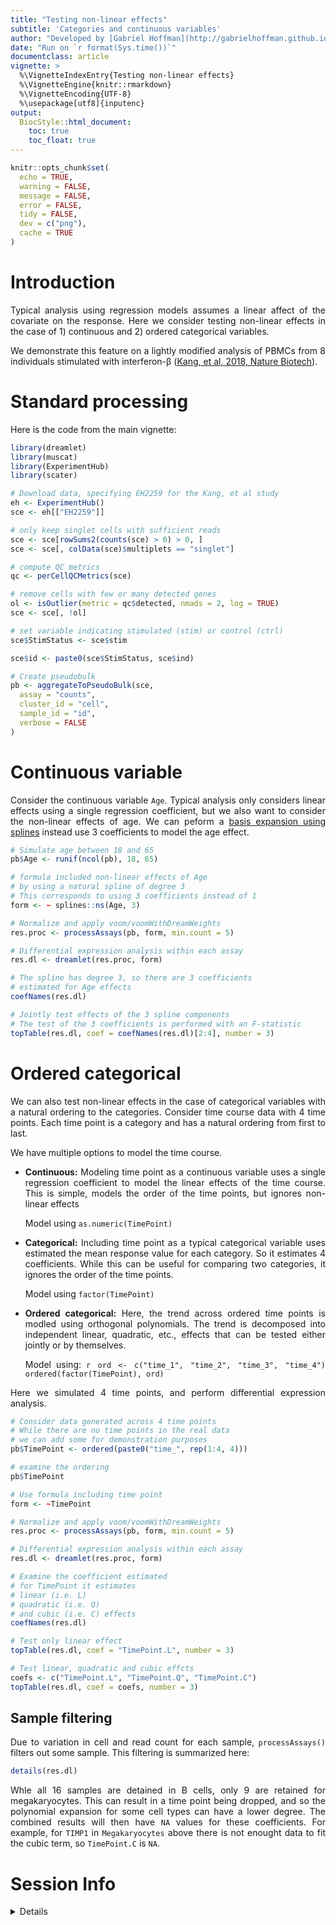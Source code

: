 ```yaml
---
title: "Testing non-linear effects"
subtitle: 'Categories and continuous variables'
author: "Developed by [Gabriel Hoffman](http://gabrielhoffman.github.io/)"
date: "Run on `r format(Sys.time())`"
documentclass: article
vignette: >
  %\VignetteIndexEntry{Testing non-linear effects}
  %\VignetteEngine{knitr::rmarkdown}
  %\VignetteEncoding{UTF-8}
  %\usepackage[utf8]{inputenc}
output:
  BiocStyle::html_document:
    toc: true
    toc_float: true
---
```


<!---

cd /Users/gabrielhoffman/workspace/repos/dreamlet/vignettes

rmarkdown::render("non_lin_eff.Rmd")


--->


<style>
body {
text-align: justify}
</style>


```r
knitr::opts_chunk$set(
  echo = TRUE,
  warning = FALSE,
  message = FALSE,
  error = FALSE,
  tidy = FALSE,
  dev = c("png"),
  cache = TRUE
)
```


# Introduction
Typical analysis using regression models assumes a linear affect of the covariate on the response.  Here we consider testing non-linear effects in the case of 1) continuous and 2) ordered categorical variables.

We demonstrate this feature on a lightly modified analysis of PBMCs from 8 individuals stimulated with interferon-β ([Kang, et al, 2018, Nature Biotech](https://www.nature.com/articles/nbt.4042)).  


# Standard processing
Here is the code from the main vignette:

```r
library(dreamlet)
library(muscat)
library(ExperimentHub)
library(scater)

# Download data, specifying EH2259 for the Kang, et al study
eh <- ExperimentHub()
sce <- eh[["EH2259"]]

# only keep singlet cells with sufficient reads
sce <- sce[rowSums2(counts(sce) > 0) > 0, ]
sce <- sce[, colData(sce)$multiplets == "singlet"]

# compute QC metrics
qc <- perCellQCMetrics(sce)

# remove cells with few or many detected genes
ol <- isOutlier(metric = qc$detected, nmads = 2, log = TRUE)
sce <- sce[, !ol]

# set variable indicating stimulated (stim) or control (ctrl)
sce$StimStatus <- sce$stim

sce$id <- paste0(sce$StimStatus, sce$ind)

# Create pseudobulk
pb <- aggregateToPseudoBulk(sce,
  assay = "counts",
  cluster_id = "cell",
  sample_id = "id",
  verbose = FALSE
)
```

# Continuous variable
Consider the continuous variable `Age`.  Typical analysis only considers linear effects using a single regression coefficient, but we also want to consider the non-linear effects of age.  We can peform a [basis expansion using splines](https://bmcmedresmethodol.biomedcentral.com/articles/10.1186/s12874-019-0666-3) instead use 3 coefficients to model the age effect.

```r
# Simulate age between 18 and 65
pb$Age <- runif(ncol(pb), 18, 65)

# formula included non-linear effects of Age
# by using a natural spline of degree 3
# This corresponds to using 3 coefficients instead of 1
form <- ~ splines::ns(Age, 3)

# Normalize and apply voom/voomWithDreamWeights
res.proc <- processAssays(pb, form, min.count = 5)

# Differential expression analysis within each assay
res.dl <- dreamlet(res.proc, form)

# The spline has degree 3, so there are 3 coefficients
# estimated for Age effects
coefNames(res.dl)

# Jointly test effects of the 3 spline components
# The test of the 3 coefficients is performed with an F-statistic
topTable(res.dl, coef = coefNames(res.dl)[2:4], number = 3)
```



# Ordered categorical
We can also test non-linear effects in the case of categorical variables with a natural ordering to the categories.  Consider time course data with 4 time points.  Each time point is a category and has a natural ordering from first to last.

We have multiple options to model the time course.  

* **Continuous:** Modeling time point as a continuous variable uses a single regression coefficient to model the linear effects of the time course.  This is simple, models the order of the time points, but ignores non-linear effects
  
    Model using `as.numeric(TimePoint)`

* **Categorical:** Including time point as a typical categorical variable uses estimated the mean response value for each category.  So it estimates 4 coefficients.  While this can be useful for comparing two categories, it ignores the order of the time points.
  
    Model using `factor(TimePoint)`

* **Ordered categorical:** Here, the trend across ordered time points is modled using orthogonal polynomials.  The trend is decomposed into independent linear, quadratic, etc., effects that can be tested either jointly or by themselves.  

    Model using: 
    ```r
ord <- c("time_1", "time_2", "time_3", "time_4")
ordered(factor(TimePoint), ord)
    ```

Here we simulated 4 time points, and perform differential expression analysis.
```r
# Consider data generated across 4 time points
# While there are no time points in the real data
# we can add some for demonstration purposes
pb$TimePoint <- ordered(paste0("time_", rep(1:4, 4)))

# examine the ordering
pb$TimePoint

# Use formula including time point
form <- ~TimePoint

# Normalize and apply voom/voomWithDreamWeights
res.proc <- processAssays(pb, form, min.count = 5)

# Differential expression analysis within each assay
res.dl <- dreamlet(res.proc, form)

# Examine the coefficient estimated
# for TimePoint it estimates
# linear (i.e. L)
# quadratic (i.e. Q)
# and cubic (i.e. C) effects
coefNames(res.dl)

# Test only linear effect
topTable(res.dl, coef = "TimePoint.L", number = 3)

# Test linear, quadratic and cubic effcts
coefs <- c("TimePoint.L", "TimePoint.Q", "TimePoint.C")
topTable(res.dl, coef = coefs, number = 3)
```


## Sample filtering
Due to variation in cell and read count for each sample, `processAssays()` filters out some sample.  This filtering is summarized here:
```r
details(res.dl)
```

Whle all 16 samples are detained in B cells, only 9 are retained for megakaryocytes.  This can result in a time point being dropped, and so the polynomial expansion for some cell types can have a lower degree.  The combined results will then have `NA` values for these coefficients.  For example, for `TIMP1` in `Megakaryocytes` above there is not enought data to fit the cubic term, so `TimePoint.C` is `NA`.               









# Session Info
<details>
```r
sessionInfo()
```
</details>






